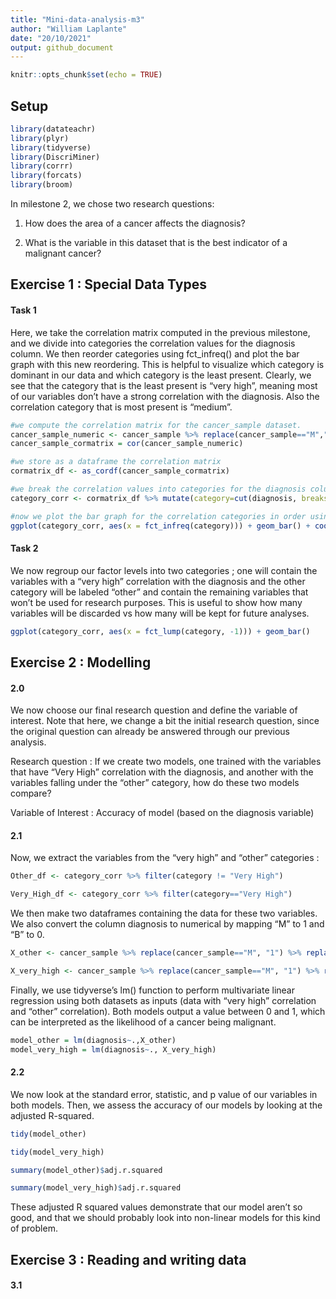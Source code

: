 ```yaml
---
title: "Mini-data-analysis-m3"
author: "William Laplante"
date: "20/10/2021"
output: github_document
---
```


```r
knitr::opts_chunk$set(echo = TRUE)
```


## Setup

```r
library(datateachr)
library(plyr)
library(tidyverse)
library(DiscriMiner)
library(corrr)
library(forcats)
library(broom)
```

In milestone 2, we chose two research questions:

1) How does the area of a cancer affects the diagnosis?

2) What is the variable in this dataset that is the best indicator of a malignant cancer?


## Exercise 1 : Special Data Types

#### Task 1

Here, we take the correlation matrix computed in the previous milestone, and we divide into categories the correlation values for the diagnosis column. We then reorder categories using fct_infreq() and plot the bar graph with this new reordering. This is helpful to visualize which category is dominant in our data and which category is the least present. Clearly, we see that the category that is the least present is "very high", meaning most of our variables don't have a strong correlation with the diagnosis. Also the correlation category that is most present is "medium".
```r
#we compute the correlation matrix for the cancer_sample dataset. 
cancer_sample_numeric <- cancer_sample %>% replace(cancer_sample=="M","1") %>% replace(cancer_sample=="B","0") %>% transform(diagnosis=as.numeric(diagnosis))
cancer_sample_cormatrix = cor(cancer_sample_numeric)

#we store as a dataframe the correlation matrix
cormatrix_df <- as_cordf(cancer_sample_cormatrix)

#we break the correlation values into categories for the diagnosis column.
category_corr <- cormatrix_df %>% mutate(category=cut(diagnosis, breaks=c(-Inf, 0.2, 0.4, 0.6, 0.75, Inf), labels=c("Very Low", "Low", "Medium", "High", "Very High"))) %>% select(term, diagnosis, category) %>% filter(!is.na(diagnosis)) %>% rename(variable=term, corr_with_diagnosis=diagnosis)

#now we plot the bar graph for the correlation categories in order using the forcats package.
ggplot(category_corr, aes(x = fct_infreq(category))) + geom_bar() + coord_flip()
```

#### Task 2

We now regroup our factor levels into two categories ; one will contain the variables with a "very high" correlation with the diagnosis and the other category will be labeled "other" and contain the remaining variables that won't be used for research purposes. This is useful to show how many variables will be discarded vs how many will be kept for future analyses.

```r
ggplot(category_corr, aes(x = fct_lump(category, -1))) + geom_bar()
```


## Exercise 2 : Modelling

#### 2.0
We now choose our final research question and define the variable of interest. Note that here, we change a bit the initial research question, since the original question can already be answered through our previous analysis. 

Research question : If we create two models, one trained with the variables that have "Very High" correlation with the diagnosis, and another with the variables falling under the "other" category, how do these two models compare? 

Variable of Interest : Accuracy of model (based on the diagnosis variable)

#### 2.1

Now, we extract the variables from the "very high" and "other" categories :
```r
Other_df <- category_corr %>% filter(category != "Very High") 

Very_High_df <- category_corr %>% filter(category=="Very High")
```

We then make two dataframes containing the data for these two variables. We also convert the column diagnosis to numerical by mapping "M" to 1 and "B" to 0.
```r
X_other <- cancer_sample %>% replace(cancer_sample=="M", "1") %>% replace(cancer_sample=="B", "1") %>% transform(diagnosis=as.numeric(diagnosis)) %>% select(Other_df$variable, diagnosis) %>% select(-ID)    

X_very_high <- cancer_sample %>% replace(cancer_sample=="M", "1") %>% replace(cancer_sample=="B", "1") %>% transform(diagnosis=as.numeric(diagnosis)) %>% select(Very_High_df$variable, diagnosis) 
```

Finally, we use tidyverse's lm() function to perform multivariate linear regression using both datasets as inputs (data with "very high" correlation and "other" correlation). Both models output a value between 0 and 1, which can be interpreted as the likelihood of a cancer being malignant.
```r
model_other = lm(diagnosis~.,X_other)
model_very_high = lm(diagnosis~., X_very_high)
```

#### 2.2

We now look at the standard error, statistic, and p value of our variables in both models. Then, we assess the accuracy of our models by looking at the adjusted R-squared.
```r
tidy(model_other)
```

```r
tidy(model_very_high)
```

```r
summary(model_other)$adj.r.squared
```
```r
summary(model_very_high)$adj.r.squared
```

These adjusted R squared values demonstrate that our model aren't so good, and that we should probably look into non-linear models for this kind of problem.


## Exercise 3 : Reading and writing data


#### 3.1

